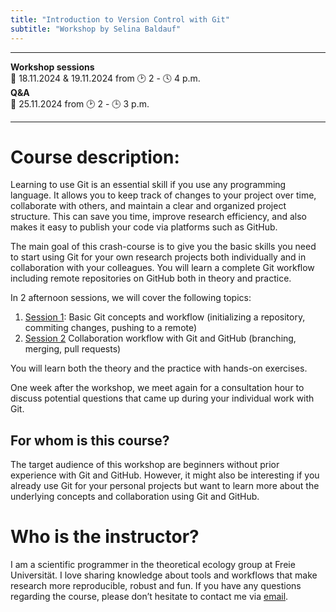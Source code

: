 ```yaml
---
title: "Introduction to Version Control with Git"
subtitle: "Workshop by Selina Baldauf"
---
```


<hr>
**Workshop sessions**<br>
📅 18.11.2024 & 19.11.2024 from 🕑 2 - 🕓 4 p.m.
<br>
**Q&A**
<br>
📅 25.11.2024 from 🕑 2 - 🕒 3 p.m.
<hr>

# Course description:

Learning to use Git is an essential skill if you use any programming language. It allows you to keep track of changes to your project over time, collaborate with others, and maintain a clear and organized project structure. This can save you time, improve research efficiency, and also makes it easy to publish your code via platforms such as GitHub. 

The main goal of this crash-course is to give you the basic skills you need to start using Git for your own research projects both individually and in collaboration with your colleagues. You will learn a complete Git workflow including remote repositories on GitHub both in theory and practice. 

In 2 afternoon sessions, we will cover the following topics:

1. [Session 1](sessions/01_intro_git.qmd): Basic Git concepts and workflow (initializing a repository, commiting changes, pushing to a remote)
2. [Session 2](sessions/02_git_collaboration.qmd) Collaboration workflow with Git and GitHub (branching, merging, pull requests)

You will learn both the theory and the practice with hands-on exercises.

One week after the workshop, we meet again for a consultation hour to discuss potential questions that came up during your individual work with Git.

## For whom is this course?

The target audience of this workshop are beginners without prior experience with Git and GitHub. However, it might also be interesting if you already use Git for your personal projects but want to learn more about the underlying concepts and collaboration using Git and GitHub. 

# Who is the instructor?

I am a scientific programmer in the theoretical ecology group at Freie Universität. I love sharing knowledge about tools and workflows that make research more reproducible, robust and fun. If you have any questions regarding the course, please don't hesitate to contact me via [email](mailto:selina.baldauf@fu-berlin.de).